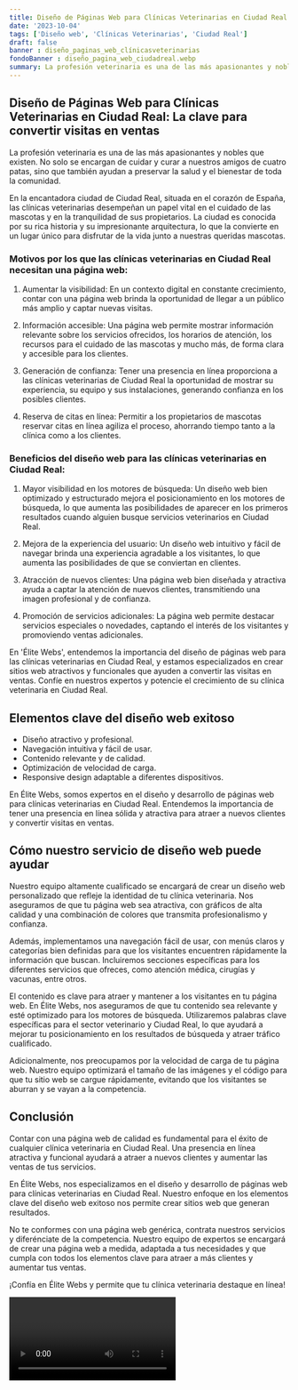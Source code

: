 ```yaml
---
title: Diseño de Páginas Web para Clínicas Veterinarias en Ciudad Real
date: '2023-10-04'
tags: ['Diseño web', 'Clínicas Veterinarias', 'Ciudad Real']
draft: false
banner : diseño_paginas_web_clínicasveterinarias
fondoBanner : diseño_pagina_web_ciudadreal.webp
summary: La profesión veterinaria es una de las más apasionantes y nobles que existen. No solo se encargan de cuidar y curar a nuestros amigos de cuatro patas, sino que también ayudan a preservar la salud y el bienestar de toda la comunidad.
---
```


## Diseño de Páginas Web para Clínicas Veterinarias en Ciudad Real: La clave para convertir visitas en ventas

La profesión veterinaria es una de las más apasionantes y nobles que existen. No solo se encargan de cuidar y curar a nuestros amigos de cuatro patas, sino que también ayudan a preservar la salud y el bienestar de toda la comunidad.

En la encantadora ciudad de Ciudad Real, situada en el corazón de España, las clínicas veterinarias desempeñan un papel vital en el cuidado de las mascotas y en la tranquilidad de sus propietarios. La ciudad es conocida por su rica historia y su impresionante arquitectura, lo que la convierte en un lugar único para disfrutar de la vida junto a nuestras queridas mascotas.

### Motivos por los que las clínicas veterinarias en Ciudad Real necesitan una página web:

1. Aumentar la visibilidad: En un contexto digital en constante crecimiento, contar con una página web brinda la oportunidad de llegar a un público más amplio y captar nuevas visitas.

2. Información accesible: Una página web permite mostrar información relevante sobre los servicios ofrecidos, los horarios de atención, los recursos para el cuidado de las mascotas y mucho más, de forma clara y accesible para los clientes.

3. Generación de confianza: Tener una presencia en línea proporciona a las clínicas veterinarias de Ciudad Real la oportunidad de mostrar su experiencia, su equipo y sus instalaciones, generando confianza en los posibles clientes.

4. Reserva de citas en línea: Permitir a los propietarios de mascotas reservar citas en línea agiliza el proceso, ahorrando tiempo tanto a la clínica como a los clientes.

### Beneficios del diseño web para las clínicas veterinarias en Ciudad Real:

1. Mayor visibilidad en los motores de búsqueda: Un diseño web bien optimizado y estructurado mejora el posicionamiento en los motores de búsqueda, lo que aumenta las posibilidades de aparecer en los primeros resultados cuando alguien busque servicios veterinarios en Ciudad Real.

2. Mejora de la experiencia del usuario: Un diseño web intuitivo y fácil de navegar brinda una experiencia agradable a los visitantes, lo que aumenta las posibilidades de que se conviertan en clientes.

3. Atracción de nuevos clientes: Una página web bien diseñada y atractiva ayuda a captar la atención de nuevos clientes, transmitiendo una imagen profesional y de confianza.

4. Promoción de servicios adicionales: La página web permite destacar servicios especiales o novedades, captando el interés de los visitantes y promoviendo ventas adicionales.

En 'Élite Webs', entendemos la importancia del diseño de páginas web para las clínicas veterinarias en Ciudad Real, y estamos especializados en crear sitios web atractivos y funcionales que ayuden a convertir las visitas en ventas. Confíe en nuestros expertos y potencie el crecimiento de su clínica veterinaria en Ciudad Real.

<GifSeo />

<Cta />

## Elementos clave del diseño web exitoso

- Diseño atractivo y profesional.
- Navegación intuitiva y fácil de usar.
- Contenido relevante y de calidad.
- Optimización de velocidad de carga.
- Responsive design adaptable a diferentes dispositivos.

En Élite Webs, somos expertos en el diseño y desarrollo de páginas web para clínicas veterinarias en Ciudad Real. Entendemos la importancia de tener una presencia en línea sólida y atractiva para atraer a nuevos clientes y convertir visitas en ventas.

## Cómo nuestro servicio de diseño web puede ayudar

Nuestro equipo altamente cualificado se encargará de crear un diseño web personalizado que refleje la identidad de tu clínica veterinaria. Nos aseguramos de que tu página web sea atractiva, con gráficos de alta calidad y una combinación de colores que transmita profesionalismo y confianza.

Además, implementamos una navegación fácil de usar, con menús claros y categorías bien definidas para que los visitantes encuentren rápidamente la información que buscan. Incluiremos secciones específicas para los diferentes servicios que ofreces, como atención médica, cirugías y vacunas, entre otros.

El contenido es clave para atraer y mantener a los visitantes en tu página web. En Élite Webs, nos aseguramos de que tu contenido sea relevante y esté optimizado para los motores de búsqueda. Utilizaremos palabras clave específicas para el sector veterinario y Ciudad Real, lo que ayudará a mejorar tu posicionamiento en los resultados de búsqueda y atraer tráfico cualificado.

Adicionalmente, nos preocupamos por la velocidad de carga de tu página web. Nuestro equipo optimizará el tamaño de las imágenes y el código para que tu sitio web se cargue rápidamente, evitando que los visitantes se aburran y se vayan a la competencia.

## Conclusión

Contar con una página web de calidad es fundamental para el éxito de cualquier clínica veterinaria en Ciudad Real. Una presencia en línea atractiva y funcional ayudará a atraer a nuevos clientes y aumentar las ventas de tus servicios.

En Élite Webs, nos especializamos en el diseño y desarrollo de páginas web para clínicas veterinarias en Ciudad Real. Nuestro enfoque en los elementos clave del diseño web exitoso nos permite crear sitios web que generan resultados.

No te conformes con una página web genérica, contrata nuestros servicios y diferénciate de la competencia. Nuestro equipo de expertos se encargará de crear una página web a medida, adaptada a tus necesidades y que cumpla con todos los elementos clave para atraer a más clientes y aumentar tus ventas.

¡Confía en Élite Webs y permite que tu clínica veterinaria destaque en línea!

<Video />

<CtaBot job='Clínicas Veterinarias' city='Ciudad Real'/>

<Gmaps query='Ciudad Real+españa+maps' />